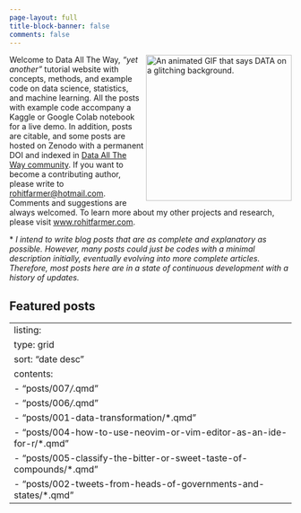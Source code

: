 ```yaml
---
page-layout: full
title-block-banner: false
comments: false
---
```


<p>

<a href="https://giphy.com/gifs/animation-ryan-seslow-3osxYc2axjCJNsCXyE"><img src="https://media.giphy.com/media/3osxYc2axjCJNsCXyE/giphy.gif" alt="An animated GIF that says DATA on a glitching background." align="right" width="260"/></a>

Welcome to Data All The Way, *"yet another"* tutorial website with concepts, methods, and example code on data science, statistics, and machine learning. All the posts with example code accompany a Kaggle or Google Colab notebook for a live demo. In addition, posts are citable, and some posts are hosted on Zenodo with a permanent DOI and indexed in [Data All The Way community](https://zenodo.org/communities/data-all-the-way/). If you want to become a contributing author, please write to [rohitfarmer\@hotmail.com](mailto:rohitfarmer@hotmail.com). Comments and suggestions are always welcomed. To learn more about my other projects and research, please visit [www.rohitfarmer.com](www.rohitfarmer.com).

\* *I intend to write blog posts that are as complete and explanatory as possible. However, many posts could just be codes with a minimal description initially, eventually evolving into more complete articles. Therefore, most posts here are in a state of continuous development with a history of updates.*

</p>

## Featured posts

---
listing:
  type: grid
  sort: "date desc"
  contents:
    - "posts/007*/*.qmd"
    - "posts/006*/*.qmd"
    - "posts/001-data-transformation/*.qmd"
    - "posts/004-how-to-use-neovim-or-vim-editor-as-an-ide-for-r/*.qmd"
    - "posts/005-classify-the-bitter-or-sweet-taste-of-compounds/*.qmd"
    - "posts/002-tweets-from-heads-of-governments-and-states/*.qmd"
---
